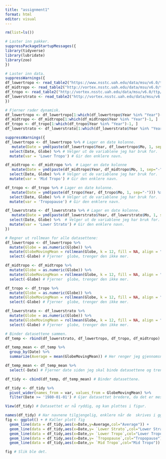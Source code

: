 ---
title: "assignment1"
format: html
editor: visual
---

```{r}
rm(list=ls())

# Laster inn pakker. 
suppressPackageStartupMessages({
library(tidyverse)
library(lubridate)
library(zoo)
})

# Laster inn data. 
suppressWarnings({
df_lowertropo <- read_table2("https://www.nsstc.uah.edu/data/msu/v6.0/tlt/uahncdc_lt_6.0.txt")
df_midtropo <- read_table2("http://vortex.nsstc.uah.edu/data/msu/v6.0/tmt/uahncdc_mt_6.0.txt")
df_tropo <- read_table2("http://vortex.nsstc.uah.edu/data/msu/v6.0/ttp/uahncdc_tp_6.0.txt")
df_lowerstrato <- read_table2("http://vortex.nsstc.uah.edu/data/msu/v6.0/tls/uahncdc_ls_6.0.txt")
})
```

```{r}
# Fjerner rader dynamisk. 
df_lowertropo <- df_lowertropo[1:which(df_lowertropo$Year %in% "Year")-1, ]
df_midtropo <- df_midtropo[1:which(df_midtropo$Year %in% "Year")-1, ]
df_tropo <- df_tropo[1:which(df_tropo$Year %in% "Year")-1, ]
df_lowerstrato <- df_lowerstrato[1:which(df_lowerstrato$Year %in% "Year")-1, ]
```

```{r}
suppressWarnings({
df_lowertropo <- df_lowertropo %>% # Lager en date kolonne. 
   mutate(Date = ymd(paste(df_lowertropo$Year, df_lowertropo$Mo, 1, sep="-"))) %>% 
  select(Date, Globe) %>% # Velger ut de variablene jeg har bruk for. 
  mutate(var = 'Lower Tropo') # Gir den enklere navn. 

df_midtropo <- df_midtropo %>%  # Lager en date kolonne
   mutate(Date = ymd(paste(df_midtropo$Year, df_midtropo$Mo, 1, sep="-"))) %>%
  select(Date, Globe) %>% # Velger ut de variablene jeg har bruk for.
  mutate(var = 'Mid Tropo') # Gir den enklere navn.

df_tropo <- df_tropo %>% # Lager en date kolonne.
   mutate(Date = ymd(paste(df_tropo$Year, df_tropo$Mo, 1, sep="-"))) %>%
  select(Date, Globe) %>% # Velger ut de variablene jeg har bruk for. 
  mutate(var = 'Tropopause') # Gir den enklere navn.

df_lowerstrato <- df_lowerstrato %>% # Lager en date kolonne. 
   mutate(Date = ymd(paste(df_lowerstrato$Year, df_lowerstrato$Mo, 1, sep="-"))) %>%
  select(Date, Globe) %>%  # Velger ut de variablene jeg har bruk for.
  mutate(var = 'Lower Strato') # Gir den enklere navn.
})
```

```{r}
# Regner ut rollmean for alle datasettene: 
df_lowertropo <- df_lowertropo %>% 
  mutate(Globe = as.numeric(Globe)) %>% 
  mutate(GlobeMovingMean = rollmean(Globe, k = 12, fill = NA, align = "right")) %>% 
  select(-Globe) # Fjerner  globe, trenger den ikke mer. 

df_midtropo <- df_midtropo %>%
  mutate(Globe = as.numeric(Globe)) %>% 
  mutate(GlobeMovingMean = rollmean(Globe, k = 12, fill = NA, align = "right")) %>% 
  select(-Globe) # Fjerner  globe, trenger den ikke mer. 

df_tropo <- df_tropo %>% 
  mutate(Globe = as.numeric(Globe)) %>%
  mutate(GlobeMovingMean = rollmean(Globe, k = 12, fill = NA, align = "right")) %>% 
  select(-Globe) # Fjerner  globe, trenger den ikke mer. 

df_lowerstrato <- df_lowerstrato %>% 
  mutate(Globe = as.numeric(Globe)) %>%
  mutate(GlobeMovingMean = rollmean(Globe, k = 12, fill = NA, align = "right")) %>% 
  select(-Globe) # Fjerner  globe, trenger den ikke mer. 
```

```{r}
# Binder datasettene sammen. 
df_temp <- rbind(df_lowerstrato, df_lowertropo, df_tropo, df_midtropo)

df_temp_mean <- df_temp %>% 
  group_by(Date) %>%
  summarize(Average = mean(GlobeMovingMean)) # Her renger jeg gjennomsnitt av rollmean. Kaller den nye variabelen for 'Average'.

df_temp_mean <- df_temp_mean %>% 
  select(-Date) # Fjerner date siden jeg skal binde datasettene og trenger  kun en kolonne med date. 
```

```{r}
df_tidy <- cbind(df_temp, df_temp_mean) # Binder datasettene.

df_tidy <- df_tidy %>% 
  pivot_wider(names_from = var, values_from = GlobeMovingMean) %>% 
  filter(Date >= '1980-01-01') # Gjør datasettet bredere, da det er mest ryddig. 

View(df_tidy) # Datasettet er nå ryddig, og kan plottes i figur. 
```

```{r}
names(df_tidy) # Har navnene tilgjengelig, enklere når de  skrives i ggplot. 
fig <- ggplot() + # Kaller plott fig
  geom_line(data = df_tidy,aes(x=Date,y=Average,col="Average")) +
  geom_line(data = df_tidy,aes(x=Date,y= `Lower Strato`,col="Lower Strato")) +
  geom_line(data = df_tidy,aes(x=Date,y= `Lower Tropo`,col="Lower Tropo")) +
  geom_line(data = df_tidy,aes(x=Date,y= `Tropopause`,col="Tropopause")) +
  geom_line(data = df_tidy,aes(x=Date,y= `Mid Tropo`,col="Mid Tropo")) + theme_bw() + ggtitle("Four Locations right alligned Moving Average." , subtitle = "- and their Average") + ylab('MovingAvg')

fig # Slik ble det. 
```
